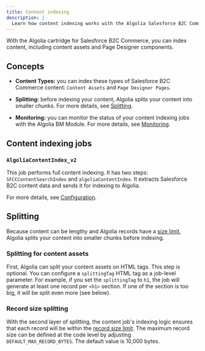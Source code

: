 ```yaml
---
title: Content indexing
description: |-
  Learn how content indexing works with the Algolia Salesforce B2C Commerce cartridge.
---
```


With the Algolia cartridge for Salesforce B2C Commerce, you can index content,
including content assets and Page Designer components.

## Concepts

- **Content Types:** you can index these types of Salesforce B2C Commerce content: `Content Assets` and `Page Designer Pages`.

- **Splitting:** before indexing your content, Algolia splits your content into smaller chunks. For more details, see [Splitting](#splitting).

- **Monitoring:** you can monitor the status of your content indexing jobs with the Algolia BM Module. For more details, see [Monitoring](/integration/salesforce-commerce-cloud-b2c/troubleshooting/monitoring/).

## Content indexing jobs

### `AlgoliaContentIndex_v2`

This job performs full content indexing. It has two steps: `SFCCContentSearchIndex` and `algoliaContentIndex`. It extracts Salesforce B2C content data and sends it for indexing to Algolia.

For more details, see [Configuration](/integration/salesforce-commerce-cloud-b2c/indexing/content-indexing/configuration/).

## Splitting

Because content can be lengthy and Algolia records have a [size limit](https://support.algolia.com/hc/en-us/articles/4406981897617-Is-there-a-size-limit-for-my-index-records-/), Algolia splits your content into smaller chunks before indexing.

### Splitting for content assets

First, Algolia can split your content assets on HTML tags. This step is optional. You can configure a `splittingTag` HTML tag as a job-level parameter. For example, if you set the `splittingTag` to `h1`, the job will generate at least one record per `<h1>` section. If one of the section is too big, it will be split even more (see below).

### Record size splitting

With the second layer of splitting, the content job's indexing logic ensures that each record will be within the [record size limit](https://support.algolia.com/hc/en-us/articles/4406981897617-Is-there-a-size-limit-for-my-index-records-/). The maximum record size can be defined at the code level by adjusting `DEFAULT_MAX_RECORD_BYTES`.
The default value is 10,000 bytes.
